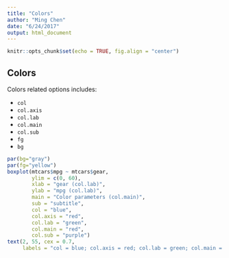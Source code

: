 ```yaml
---
title: "Colors"
author: "Ming Chen"
date: "6/24/2017"
output: html_document
---
```


```r
knitr::opts_chunk$set(echo = TRUE, fig.align = "center")
```

## Colors

Colors related options includes: 

* `col`
* `col.axis`
* `col.lab`
* `col.main`
* `col.sub`
* `fg`
* `bg`

```r
par(bg="gray")
par(fg="yellow")
boxplot(mtcars$mpg ~ mtcars$gear,
        ylim = c(0, 60),
        xlab = "gear (col.lab)",
        ylab = "mpg (col.lab)",
        main = "Color parameters (col.main)",
        sub = "subtitle",
        col = "blue",
        col.axis = "red",
        col.lab = "green",
        col.main = "red",
        col.sub = "purple")
text(2, 55, cex = 0.7,
     labels = "col = blue; col.axis = red; col.lab = green; col.main = red\ncol.sub = purple; par(fg='yellow'); par(bg='gray')")
```


